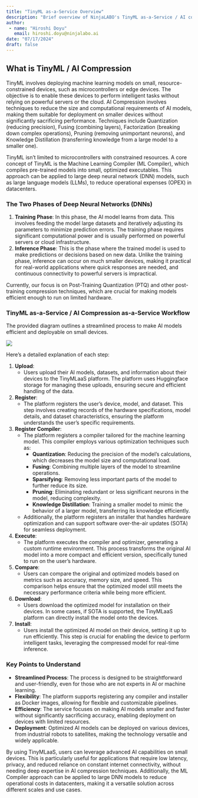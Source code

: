 ```yaml
---
title: "TinyML as-a-Service Overview"
description: "Brief overview of NinjaLABO's TinyML as-a-Service / AI compression as-a-Service "
author: 
 - name: "Hiroshi Doyu"
   email: hiroshi.doyu@ninjalabo.ai
date: "07/17/2024"
draft: false
---
```


## What is TinyML / AI Compression

TinyML involves deploying machine learning models on small, resource-constrained devices, such as microcontrollers or edge devices. The objective is to enable these devices to perform intelligent tasks without relying on powerful servers or the cloud. AI Compression involves techniques to reduce the size and computational requirements of AI models, making them suitable for deployment on smaller devices without significantly sacrificing performance. Techniques include Quantization (reducing precision), Fusing (combining layers), Factorization (breaking down complex operations), Pruning (removing unimportant neurons), and Knowledge Distillation (transferring knowledge from a large model to a smaller one).

TinyML isn't limited to microcontrollers with constrained resources. A core concept of TinyML is the Machine Learning Compiler (ML Compiler), which compiles pre-trained models into small, optimized executables. This approach can be applied to large deep neural network (DNN) models, such as large language models (LLMs), to reduce operational expenses (OPEX) in datacenters.

### The Two Phases of Deep Neural Networks (DNNs)

1. **Training Phase**: In this phase, the AI model learns from data. This involves feeding the model large datasets and iteratively adjusting its parameters to minimize prediction errors. The training phase requires significant computational power and is usually performed on powerful servers or cloud infrastructure.
2. **Inference Phase**: This is the phase where the trained model is used to make predictions or decisions based on new data. Unlike the training phase, inference can occur on much smaller devices, making it practical for real-world applications where quick responses are needed, and continuous connectivity to powerful servers is impractical.

Currently, our focus is on Post-Training Quantization (PTQ) and other post-training compression techniques, which are crucial for making models efficient enough to run on limited hardware.

### TinyML as-a-Service / AI Compression as-a-Service Workflow

The provided diagram outlines a streamlined process to make AI models efficient and deployable on small devices.

![](images/tinymlaas_detail.png)

Here’s a detailed explanation of each step:

1. **Upload**:
   - Users upload their AI models, datasets, and information about their devices to the TinyMLaaS platform. The platform uses Huggingface storage for managing these uploads, ensuring secure and efficient handling of the data.

2. **Register**:
   - The platform registers the user's device, model, and dataset. This step involves creating records of the hardware specifications, model details, and dataset characteristics, ensuring the platform understands the user's specific requirements.

3. **Register Compiler**:
   - The platform registers a compiler tailored for the machine learning model. This compiler employs various optimization techniques such as:
     - **Quantization**: Reducing the precision of the model's calculations, which decreases the model size and computational load.
     - **Fusing**: Combining multiple layers of the model to streamline operations.
     - **Sparsifying**: Removing less important parts of the model to further reduce its size.
     - **Pruning**: Eliminating redundant or less significant neurons in the model, reducing complexity.
     - **Knowledge Distillation**: Training a smaller model to mimic the behavior of a larger model, transferring its knowledge efficiently.
   - Additionally, the platform registers an installer that handles hardware optimization and can support software over-the-air updates (SOTA) for seamless deployment.

4. **Execute**:
   - The platform executes the compiler and optimizer, generating a custom runtime environment. This process transforms the original AI model into a more compact and efficient version, specifically tuned to run on the user's hardware.

5. **Compare**:
   - Users can compare the original and optimized models based on metrics such as accuracy, memory size, and speed. This comparison helps ensure that the optimized model still meets the necessary performance criteria while being more efficient.

6. **Download**:
   - Users download the optimized model for installation on their devices. In some cases, if SOTA is supported, the TinyMLaaS platform can directly install the model onto the devices.

7. **Install**:
   - Users install the optimized AI model on their device, setting it up to run efficiently. This step is crucial for enabling the device to perform intelligent tasks, leveraging the compressed model for real-time inference.

### Key Points to Understand

- **Streamlined Process**: The process is designed to be straightforward and user-friendly, even for those who are not experts in AI or machine learning.
- **Flexibility**: The platform supports registering any compiler and installer as Docker images, allowing for flexible and customizable pipelines.
- **Efficiency**: The service focuses on making AI models smaller and faster without significantly sacrificing accuracy, enabling deployment on devices with limited resources.
- **Deployment**: Optimized AI models can be deployed on various devices, from industrial robots to satellites, making the technology versatile and widely applicable.

By using TinyMLaaS, users can leverage advanced AI capabilities on small devices. This is particularly useful for applications that require low latency, privacy, and reduced reliance on constant internet connectivity, without needing deep expertise in AI compression techniques. Additionally, the ML Compiler approach can be applied to large DNN models to reduce operational costs in datacenters, making it a versatile solution across different scales and use cases.